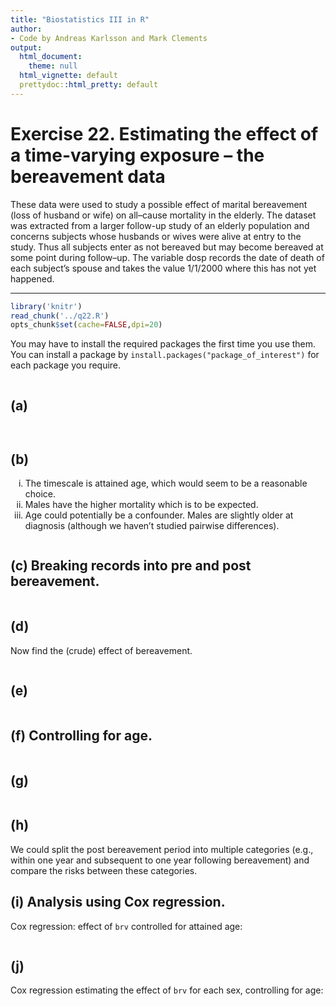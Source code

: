 ```yaml
---
title: "Biostatistics III in R"
author:
- Code by Andreas Karlsson and Mark Clements
output:
  html_document:
    theme: null
  html_vignette: default
  prettydoc::html_pretty: default
---
```


# Exercise 22. Estimating the effect of a time-varying exposure – the bereavement data #


These data were used to study a possible effect of marital bereavement (loss of husband or wife) on all–cause mortality in the elderly. The dataset was extracted from a larger follow-up study of an elderly population and concerns subjects whose husbands or wives were alive at entry to the study. Thus all subjects enter as not bereaved but may become bereaved at some point during follow–up. The variable dosp records the date of death of each subject’s spouse and takes the value 1/1/2000 where this has not yet happened.


-----------


```r
library('knitr')
read_chunk('../q22.R')
opts_chunk$set(cache=FALSE,dpi=20)
```

You may have to install the required packages the first time you use them. You can install a package by `install.packages("package_of_interest")` for each package you require.

```r
```

## (a) ## 


```r
```

```r
```

## (b) ## 

  i. The timescale is attained age, which would seem to be a
            reasonable choice.
  ii. Males have the higher mortality which is to be expected.
  iii. Age could potentially be a confounder. Males are slightly older at diagnosis (although we haven't studied pairwise differences).

```r
```

## (c) Breaking records into pre and post bereavement. ## 

```r
```

## (d) ## 
Now find the (crude) effect of bereavement.


```r
```

## (e) ## 

```r
```

## (f) Controlling for age.## 

```r
```

## (g) ## 

```r
```

## (h) ## 

We could split the post bereavement period into multiple
        categories (e.g., within one year and subsequent to one year
        following bereavement) and compare the risks between
        these categories.

## (i) Analysis using Cox regression.## 

Cox regression: effect of `brv` controlled for attained age:

```r
```

## (j) ## 
Cox regression estimating the effect of `brv` for each sex, 
                    controlling for age:


```r
```

